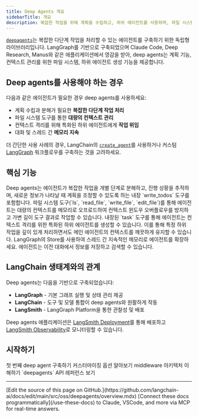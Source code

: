 ```yaml
---
title: Deep Agents 개요
sidebarTitle: 개요
description: 복잡한 작업을 위해 계획을 수립하고, 하위 에이전트를 사용하며, 파일 시스템을 활용할 수 있는 에이전트 구축하기
---
```


[`deepagents`](https://pypi.org/project/deepagents/)는 복잡한 다단계 작업을 처리할 수 있는 에이전트를 구축하기 위한 독립형 라이브러리입니다. LangGraph를 기반으로 구축되었으며 Claude Code, Deep Research, Manus와 같은 애플리케이션에서 영감을 받아, deep agents는 계획 기능, 컨텍스트 관리를 위한 파일 시스템, 하위 에이전트 생성 기능을 제공합니다.

## Deep agents를 사용해야 하는 경우

다음과 같은 에이전트가 필요한 경우 deep agents를 사용하세요:
- 계획 수립과 분해가 필요한 **복잡한 다단계 작업 처리**
- 파일 시스템 도구를 통한 **대량의 컨텍스트 관리**
- 컨텍스트 격리를 위해 특화된 하위 에이전트에게 **작업 위임**
- 대화 및 스레드 간 **메모리 지속**

더 간단한 사용 사례의 경우, LangChain의 [`create_agent`](/oss/javascript/langchain/agents)를 사용하거나 커스텀 [LangGraph](/oss/javascript/langgraph/overview) 워크플로우를 구축하는 것을 고려하세요.

## 핵심 기능

<Card title="계획 수립 및 작업 분해" icon="timeline">
    Deep agents는 에이전트가 복잡한 작업을 개별 단계로 분해하고, 진행 상황을 추적하며, 새로운 정보가 나타날 때 계획을 조정할 수 있도록 하는 내장 `write_todos` 도구를 포함합니다.
</Card>
<Card title="컨텍스트 관리" icon="scissors">
    파일 시스템 도구(`ls`, `read_file`, `write_file`, `edit_file`)를 통해 에이전트는 대량의 컨텍스트를 메모리로 오프로드하여 컨텍스트 윈도우 오버플로우를 방지하고 가변 길이 도구 결과로 작업할 수 있습니다.
</Card>
<Card title="하위 에이전트 생성" icon="people-group">
    내장된 `task` 도구를 통해 에이전트는 컨텍스트 격리를 위한 특화된 하위 에이전트를 생성할 수 있습니다. 이를 통해 특정 하위 작업을 깊이 있게 처리하면서도 메인 에이전트의 컨텍스트를 깨끗하게 유지할 수 있습니다.
</Card>
<Card title="장기 메모리" icon="database">
    LangGraph의 Store를 사용하여 스레드 간 지속적인 메모리로 에이전트를 확장하세요. 에이전트는 이전 대화에서 정보를 저장하고 검색할 수 있습니다.
</Card>

## LangChain 생태계와의 관계

Deep agents는 다음을 기반으로 구축되었습니다:
- **LangGraph** - 기본 그래프 실행 및 상태 관리 제공
- **LangChain** - 도구 및 모델 통합이 deep agents와 원활하게 작동
- **LangSmith** - LangGraph Platform을 통한 관찰성 및 배포

Deep agents 애플리케이션은 [LangSmith Deployment](/langsmith/deployments)를 통해 배포하고 [LangSmith Observability](/langsmith/observability)로 모니터링할 수 있습니다.

## 시작하기

<CardGroup cols={2}>
    <Card title="빠른 시작" icon="rocket" href="/oss/javascript/deepagents/quickstart">
        첫 번째 deep agent 구축하기
    </Card>
    <Card title="커스터마이징" icon="sliders" href="/oss/javascript/deepagents/customization">
        커스터마이징 옵션 알아보기
    </Card>
    <Card title="Middleware" icon="layer-group" href="/oss/javascript/deepagents/middleware">
        middleware 아키텍처 이해하기
    </Card>
    <Card title="레퍼런스" icon="arrow-up-right-from-square" href="https://reference.langchain.com/python/deepagents/">
        `deepagents` API 레퍼런스 보기
    </Card>
</CardGroup>

---

<Callout icon="pen-to-square" iconType="regular">
    [Edit the source of this page on GitHub.](https://github.com/langchain-ai/docs/edit/main/src/oss/deepagents/overview.mdx)
</Callout>
<Tip icon="terminal" iconType="regular">
    [Connect these docs programmatically](/use-these-docs) to Claude, VSCode, and more via MCP for    real-time answers.
</Tip>
